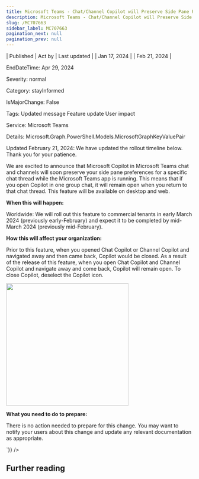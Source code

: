 ```yaml
---
title: Microsoft Teams - Chat/Channel Copilot will Preserve Side Pane Preferences
description: Microsoft Teams - Chat/Channel Copilot will Preserve Side Pane Preferences
slug: /MC707663
sidebar_label: MC707663
pagination_next: null
pagination_prev: null
---
```



| Published | Act by | Last updated |
| Jan 17, 2024 |  | Feb 21, 2024 |

EndDateTime: Apr 29, 2024

Severity: normal

Category: stayInformed

IsMajorChange: False

Tags: Updated message Feature update User impact

Service: Microsoft Teams

Details: Microsoft.Graph.PowerShell.Models.MicrosoftGraphKeyValuePair

<div dangerouslySetInnerHTML={{__html:`
<p>Updated February 21, 2024: We have updated the rollout timeline below. Thank you for your patience.</p><p>We are excited to announce that Microsoft Copilot in Microsoft Teams chat and channels will soon preserve your side pane preferences for a specific chat thread while the Microsoft Teams app is running. This means that if you open Copilot in one group chat, it will remain open when you return to that chat thread. This feature will be available on desktop and web.&nbsp;&nbsp;</p><p><b>When this will happen:</b></p><p>Worldwide: We will roll out this feature to commercial tenants in early March 2024 (previously early-February) and expect it to be completed by mid-March 2024 (previously mid-February).</p><p><b>How this will affect your organization:</b></p><p>Prior to this feature, when you opened Chat Copilot or Channel Copilot and navigated away and then came back, Copilot would be closed. As a result of the release of this feature, when you open Chat Copilot and Channel Copilot and navigate away and come back, Copilot will remain open. To close Copilot, deselect the Copilot icon.&nbsp;</p><p><img src="https://img-prod-cms-rt-microsoft-com.akamaized.net/cms/api/am/imageFileData/RW1gmb8?ver=e2ae" style="width: 330px;"><br></p><p><b>What you need to do to prepare:</b><br></p><p>There is no action needed to prepare for this change. You may want to notify your users about this change and update any relevant documentation as appropriate.</p>
`}} />

## Further reading
